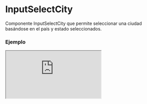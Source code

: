 
# InputSelectCity

Componente InputSelectCity que permite seleccionar una ciudad basándose en el país y estado seleccionados.

### Ejemplo

<Iframe src="https://fenextjs-component-storybook.vercel.app/iframe.html?args=&id=input-inputselectcity--index&viewMode=story" />

### Importacion

Para importar el componente InputSelectCity, se puede hacer desde fenextjs

```tsx copy
import { InputSelectCity } from "fenextjs";
```

### Parametros

| Parametro | Tipo | Requerido | Default | Descripcion |
| --------- | ---- | --------- | ------- | ----------- |
| country | CountryProps | no | undefined | El país seleccionado, utilizado para filtrar las ciudades disponibles. |
| state | StateProps | no | undefined | El estado seleccionado, utilizado para filtrar las ciudades disponibles. |
| ...props | InputSelectTProps\<CityProps\> | no |  | Cualquier otra propiedad que extiende de InputSelectTProps. |

### Storybook

Para ver el storybook del componente lo puede hacer con este [link](https://fenextjs-component-storybook.vercel.app/?path=/story/input-inputselectcity--index)

### Usos

- Básico

```tsx copy

<InputSelectCity
    country={{ name: "United States", isoCode: "US" }}
    state={{ name: "California", isoCode: "CA" }}
/>
```

- InputSelectCity sin estado

```tsx copy

<InputSelectCity
    country={{ name: "United States", isoCode: "US" }}
/>
```

- InputSelectCity con todas las ciudades

```tsx copy

<InputSelectCity />
```

